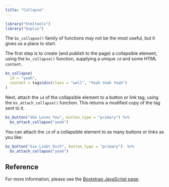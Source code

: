 ```yaml
---
title: "Collapse"
---
```


```r
library("htmltools")
library("bsplus")
```

The `bs_collapse()` family of functions may not be the most useful, but it gives us a place to start. 

The first step is to create (and publish to the page) a collapsible element, using the `bs_collapse()` function, supplying a unique `id` and some HTML `content`.

```r
bs_collapse(
  id = "yeah", 
  content = tags$div(class = "well", "Yeah Yeah Yeah")
)
```

Next, attach the `id` of the collapsible element to a button or link tag, using the `bs_attach_collapse()` function. This returns a modified copy of the tag sent to it.

```r
bs_button("She Loves You", button_type = "primary") %>%
  bs_attach_collapse("yeah")
```

You can attach the `id` of a collapsible element to as many buttons or links as you like:

```r
bs_button("Sie Liebt Dich", button_type = "primary")  %>%
  bs_attach_collapse("yeah")
```

## Reference

For more information, please see the [Bootstrap JavaScript page](http://getbootstrap.com/docs/3.3/javascript/#collapse).
